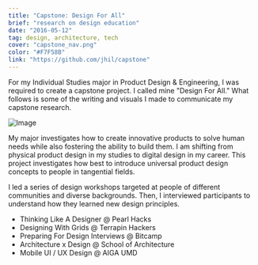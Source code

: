 ```yaml
---
title: "Capstone: Design For All"
brief: "research on design education"
date: "2016-05-12"
tag: design, architecture, tech
cover: "capstone_nav.png"
color: "#F7F58B"
link: "https://github.com/jhil/capstone"
---
```


For my Individual Studies major in Product Design & Engineering, I was required to create a capstone project. I called mine "Design For All." What follows is some of the writing and visuals I made to communicate my capstone research.

![Image](@/images/projects/capstone/capstone_poster.png)

My major investigates how to create innovative products to solve human needs while also fostering the ability to build them. I am shifting from physical product design in my studies to digital design in my career. This project investigates how best to introduce universal product design concepts to people in tangential fields.

I led a series of design workshops targeted at people of different communities and diverse backgrounds. Then, I interviewed participants to understand how they learned new design principles.

- Thinking Like A Designer @ Pearl Hacks
- Designing With Grids @ Terrapin Hackers
- Preparing For Design Interviews @ Bitcamp
- Architecture x Design @ School of Architecture
- Mobile UI / UX Design @ AIGA UMD
